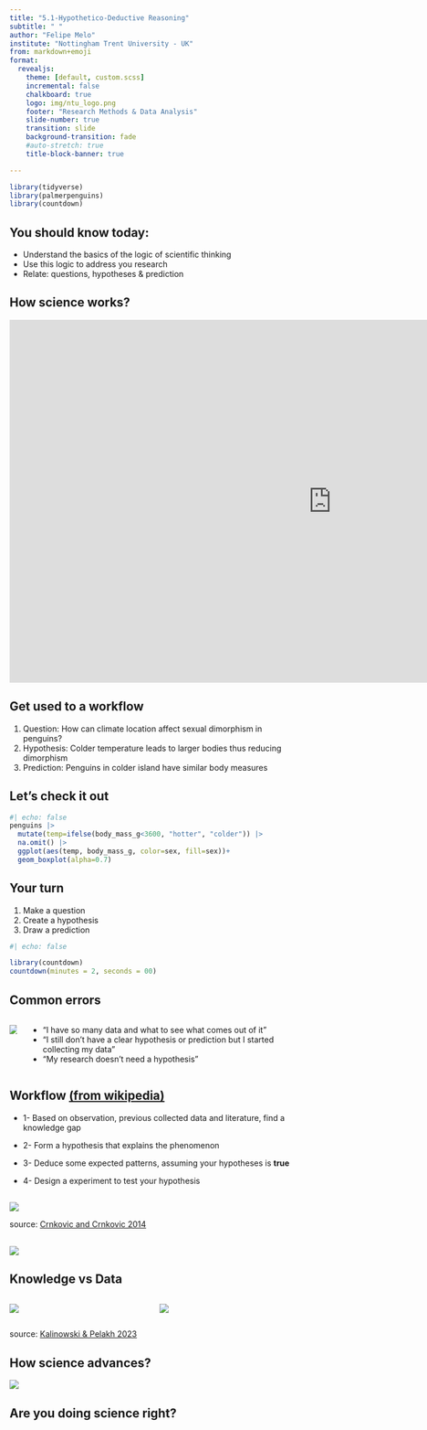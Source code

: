 ```yaml
---
title: "5.1-Hypothetico-Deductive Reasoning"
subtitle: " "
author: "Felipe Melo"
institute: "Nottingham Trent University - UK"
from: markdown+emoji
format:
  revealjs:
    theme: [default, custom.scss]
    incremental: false
    chalkboard: true
    logo: img/ntu_logo.png
    footer: "Research Methods & Data Analysis"
    slide-number: true
    transition: slide
    background-transition: fade
    #auto-stretch: true
    title-block-banner: true

---
```

```r
library(tidyverse)
library(palmerpenguins)
library(countdown)

```

## You should know today:

- Understand the basics of the logic of scientific thinking
- Use this logic to address you research
- Relate: questions, hypotheses & prediction


## How science works?

<iframe width="1128" height="635" src="https://www.youtube.com/embed/zYMq_-5ADas" title="The Hypothetico-Deductive Model" frameborder="0" allow="accelerometer; autoplay; clipboard-write; encrypted-media; gyroscope; picture-in-picture; web-share" referrerpolicy="strict-origin-when-cross-origin" allowfullscreen></iframe>

## Get used to a workflow
:::{.frament}

1) Question: How can climate location affect sexual dimorphism in penguins?
2) Hypothesis: Colder temperature leads to larger bodies thus reducing dimorphism
3) Prediction: Penguins in colder island have similar body measures
:::


## Let's check it out

```r
#| echo: false
penguins |> 
  mutate(temp=ifelse(body_mass_g<3600, "hotter", "colder")) |> 
  na.omit() |> 
  ggplot(aes(temp, body_mass_g, color=sex, fill=sex))+
  geom_boxplot(alpha=0.7)
```

## Your turn

1) Make a question
2) Create a hypothesis
3) Draw a prediction

```r
#| echo: false

library(countdown)
countdown(minutes = 2, seconds = 00)

```

## Common errors
:::{.columns}
:::{.column}

![](https://cdn.pixabay.com/photo/2013/07/13/10/42/traffic-157617_1280.png)

:::

:::{.column .incremental}
- "I have so many data and what to see what comes out of it"
- "I still don't have a clear hypothesis or prediction but I started collecting my data"
- "My research doesn't need a hypothesis"

:::
:::

## Workflow [(from wikipedia)](https://en.wikipedia.org/wiki/Hypothetico-deductive_model)
:::{.incremental}
- 1- Based on observation, previous collected data and literature, find a knowledge gap

- 2- Form a hypothesis that explains the phenomenon

- 3- Deduce some expected patterns, assuming your hypotheses is **true**

- 4- Design a experiment to test your hypothesis
:::

##
![](https://www.researchgate.net/profile/Gordana-Dodig-Crnkovic/publication/237257709/figure/fig2/AS:669504807915522@1536633793084/Diagram-describing-iterative-nature-of-the-hypothetico-deductive-method.png)

source: [Crnkovic and Crnkovic 2014](https://www.researchgate.net/publication/237257709_Computing_Curricula_Teaching_Theory_of_Science_to_Computer_Science_Students_Science_Education_Curriculum_Research_and_Development)

## 
![](img/bats_abs.png)

## Knowledge vs Data

:::{.columns}
:::{.column}
![](img/finch1.png)
:::

:::{.column}

![](img/finch2.png)

:::
:::

source: [Kalinowski & Pelakh 2023](https://onlinelibrary.wiley.com/doi/full/10.1002/tea.21892)


## How science advances?

![](https://cdn.prod.website-files.com/6609e5640a3868d8df142f19/660b2a9b7ce2e664f7152a33_kuhn-cycle.001.png)

## Are you doing science right?



